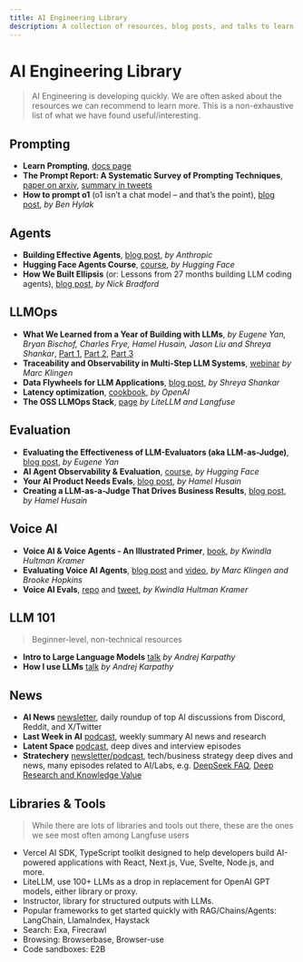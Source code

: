 ```yaml
---
title: AI Engineering Library
description: A collection of resources, blog posts, and talks to learn more about AI Engineering and LLM Application Development
---
```


# AI Engineering Library

> AI Engineering is developing quickly. We are often asked about the resources we can recommend to learn more. This is a non-exhaustive list of what we have found useful/interesting.

## Prompting

- **Learn Prompting**, [docs page](https://learnprompting.org/docs)
- **The Prompt Report: A Systematic Survey of Prompting Techniques**, [paper on arxiv](https://arxiv.org/pdf/2406.06608), [summary in tweets](https://x.com/learnprompting/status/1800931910404784380)
- **How to prompt o1** (o1 isn’t a chat model – and that’s the point), [blog post](https://www.latent.space/p/o1-skill-issue), _by Ben Hylak_

## Agents

- **Building Effective Agents**, [blog post](https://www.anthropic.com/research/building-effective-agents), _by Anthropic_
- **Hugging Face Agents Course**, [course](https://huggingface.co/agents-course), _by Hugging Face_
- **How We Built Ellipsis** (or: Lessons from 27 months building LLM coding agents), [blog post](https://www.ellipsis.dev/blog/how-we-built-ellipsis), _by Nick Bradford_

## LLMOps

- **What We Learned from a Year of Building with LLMs**, _by Eugene Yan, Bryan Bischof, Charles Frye, Hamel Husain, Jason Liu and Shreya Shankar_, [Part 1](https://www.oreilly.com/radar/what-we-learned-from-a-year-of-building-with-llms-part-i/), [Part 2](https://www.oreilly.com/radar/what-we-learned-from-a-year-of-building-with-llms-part-ii/), [Part 3](https://www.oreilly.com/radar/what-we-learned-from-a-year-of-building-with-llms-part-iii-strategy/)
- **Traceability and Observability in Multi-Step LLM Systems**, [webinar](/guides/videos/webinar-observability-llm-systems) _by Marc Klingen_
- **Data Flywheels for LLM Applications**, [blog post](https://www.sh-reya.com/blog/ai-engineering-flywheel/), _by Shreya Shankar_
- **Latency optimization**, [cookbook](https://platform.openai.com/docs/guides/latency-optimization), _by OpenAI_
- **The OSS LLMOps Stack**, [page](https://oss-llmops-stack.com) _by LiteLLM and Langfuse_

## Evaluation

- **Evaluating the Effectiveness of LLM-Evaluators (aka LLM-as-Judge)**, [blog post](https://eugeneyan.com/writing/llm-evaluators/), _by Eugene Yan_
- **AI Agent Observability & Evaluation**, [course](https://huggingface.co/learn/agents-course/bonus-unit2/introduction), _by Hugging Face_
- **Your AI Product Needs Evals**, [blog post](https://hamel.dev/blog/posts/evals/), _by Hamel Husain_
- **Creating a LLM-as-a-Judge That Drives Business Results**, [blog post](https://hamel.dev/blog/posts/llm-judge/), _by Hamel Husain_

## Voice AI

- **Voice AI & Voice Agents - An Illustrated Primer**, [book](https://voiceaiandvoiceagents.com), _by Kwindla Hultman Kramer_
- **Evaluating Voice AI Agents**, [blog post](/blog/2025-01-22-evaluating-voice-ai-agents) and [video](https://www.youtube.com/watch?v=hPrPqry1yQQ), _by Marc Klingen and Brooke Hopkins_
- **Voice AI Evals**, [repo](https://github.com/kwindla/evals-course-voice) and [tweet](https://x.com/kwindla/status/1932917668040094028), _by Kwindla Hultman Kramer_

## LLM 101

> Beginner-level, non-technical resources

- **Intro to Large Language Models** [talk](https://www.youtube.com/watch?v=zjkBMFhNj_g) _by Andrej Karpathy_
- **How I use LLMs** [talk](https://www.youtube.com/watch?v=EWvNQjAaOHw) _by Andrej Karpathy_

## News

- **AI News** [newsletter](https://buttondown.com/ainews), daily roundup of top AI discussions from Discord, Reddit, and X/Twitter
- **Last Week in AI** [podcast](https://www.lastweekinai.com), weekly summary AI news and research
- **Latent Space** [podcast](https://www.latent.space/podcast), deep dives and interview episodes
- **Stratechery** [newsletter/podcast](https://stratechery.com), tech/business strategy deep dives and news, many episodes related to AI/Labs, e.g. [DeepSeek FAQ](https://stratechery.com/2025/deepseek-faq/), [Deep Research and Knowledge Value](https://stratechery.com/2025/deep-research-and-knowledge-value/)

## Libraries & Tools

> While there are lots of libraries and tools out there, these are the ones we see most often among Langfuse users

- Vercel AI SDK, TypeScript toolkit designed to help developers build AI-powered applications with React, Next.js, Vue, Svelte, Node.js, and more.
- LiteLLM, use 100+ LLMs as a drop in replacement for OpenAI GPT models, either library or proxy.
- Instructor, library for structured outputs with LLMs.
- Popular frameworks to get started quickly with RAG/Chains/Agents: LangChain, LlamaIndex, Haystack
- Search: Exa, Firecrawl
- Browsing: Browserbase, Browser-use
- Code sandboxes: E2B
